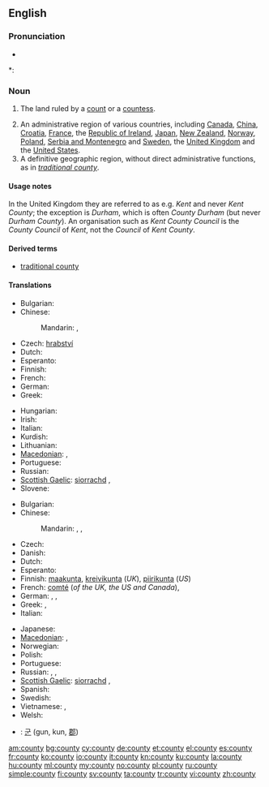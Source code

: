 {{wikipedia}}
==English==

===Pronunciation===
* {{audio|en-us-county.ogg|Audio (US)}}

*: {{rhymes|aʊnti}}

===Noun===
{{en-noun|counties}}

# {{historical}} The land ruled by a [[count]] or a [[countess]].
# An administrative region of various countries, including [[Canada]], [[China]], [[Croatia]], [[France]], the [[Republic of Ireland]], [[Japan]], [[New Zealand]], [[Norway]], [[Poland]], [[Serbia and Montenegro]] and [[Sweden]], the [[United Kingdom]] and the [[United States]].
# A definitive geographic region, without direct administrative functions, as in ''[[traditional county]]''.

====Usage notes====
In the United Kingdom they are referred to as e.g. ''Kent'' and never ''Kent County''; the exception is ''Durham'', which is often ''County Durham'' (but never ''Durham County''). An organisation such as ''Kent County Council'' is the ''County Council'' of ''Kent'', not the ''Council'' of ''Kent County''.

====Derived terms====
* [[traditional county]]

====Translations====
{{trans-top|land ruled by a count or countess}}
* Bulgarian: {{t-|bg|графство|m}}
* Chinese:
*: Mandarin: {{t-|cmn|縣|sc=Hani}}, {{t-|cmn|县|tr=xiàn|sc=Hani}}
* Czech: [[hrabství]] {{n}}
* Dutch: {{t-|nl|graafschap|n}}
* Esperanto: {{t-|eo|graflando|xs=Esperanto}}
* Finnish: {{t-|fi|kreivikunta}}
* French: {{t+|fr|comté|m}}
* German: {{t+|de|Grafschaft|f}}
* Greek: {{t+|el|κομητεία|f|tr=komiteía}}
{{trans-mid}}
* Hungarian: {{t+|hu|grófság}}
* Irish: {{t-|ga|contae|m|xs=Irish}}
* Italian: {{t-|it|contea|f}}
* Kurdish: {{ku-Arab|[[ده‌وڵه‌ت]]}}
* Lithuanian: {{t-|lt|grafystė|f|xs=Lithuanian}}
* [[Macedonian]]: {{t|mk|грофовија|f|tr=grofóvija}},  {{t|mk|грофовство|n|tr=grófovstvo}}
* Portuguese: {{t+|pt|condado|m}}
* Russian: {{t+|ru|графство|n|tr=gráfstvo}}
* [[Scottish Gaelic]]: [[siorrachd]] {{f}}, {{t-|gd|siorramachd|f|xs=Scottish Gaelic}}
* Slovene: {{t+|sl|grofija|f}}
{{trans-bottom}}

{{trans-top|administrative region of various countries}}
* Bulgarian: {{t|bg|окръг|m}}
* Chinese:
*: Mandarin: {{t-|cmn|郡|tr=jùn|sc=Hani}}, {{t-|cmn|縣|sc=Hani}}, {{t-|cmn|县|tr=xiàn|sc=Hani}}
* Czech: {{t-|cs|okres|n}}
* Danish: {{t+|da|amt|n}}
* Dutch: {{t-|nl|graafschap|n}}
* Esperanto: {{t-|eo|graflando|xs=Esperanto}}
* Finnish: [[maakunta]],  [[kreivikunta]] (''UK''), [[piirikunta]] (''US'')
* French: [[comté]] {{m}} (''of the UK, the US and Canada''),  {{t+|fr|département|f}}
* German: {{t+|de|Landkreis|m}}, {{t+|de|Grafschaft|f}}, {{t+|de|Bezirk|n}}
* Greek: {{t+|el|νομός|m|tr=nomós}}, {{t+|el|επαρχία|f|tr=eparchía}}
* Italian: {{t-|it|contea|f}}
{{trans-mid}}
* Japanese: {{t+|ja|郡|tr=ぐん, gun}}
* [[Macedonian]]: {{t|mk|грофовија|f|tr=grofóvija}},  {{t-|mk|округ|m|tr=ókrug}}
* Norwegian: {{t|no|fylke}}
* Polish: {{t+|pl|powiat|m}}
* Portuguese: {{t+|pt|condado|m}}
* Russian: {{t+|ru|графство|n|tr=gráfstvo}} {{qualifier|e.g. UK}}, {{t+|ru|округ|m|tr=ókrug}}, {{t|ru|уезд|m|tr=ujézd}}
* [[Scottish Gaelic]]: [[siorrachd]] {{f}}, {{t-|gd|siorramachd|f|xs=Scottish Gaelic}}
* Spanish: {{t-|es|condado|m}}
* Swedish: {{t+|sv|län}}
* Vietnamese: {{t+|vi|quận|xs=Vietnamese}}, {{t|vi|quận hạt|xs=Vietnamese}} {{qualifier|occasionally}}
* Welsh: {{t-|cy|sir|f|xs=Welsh}}
{{trans-bottom}}

{{checktrans-top}}
* {{ttbc|Korean}}: [[군]] (gun, kun, [[郡]])
{{trans-bottom}}

[[am:county]]
[[bg:county]]
[[cy:county]]
[[de:county]]
[[et:county]]
[[el:county]]
[[es:county]]
[[fr:county]]
[[ko:county]]
[[io:county]]
[[it:county]]
[[kn:county]]
[[ku:county]]
[[la:county]]
[[hu:county]]
[[ml:county]]
[[my:county]]
[[no:county]]
[[pl:county]]
[[ru:county]]
[[simple:county]]
[[fi:county]]
[[sv:county]]
[[ta:county]]
[[tr:county]]
[[vi:county]]
[[zh:county]]